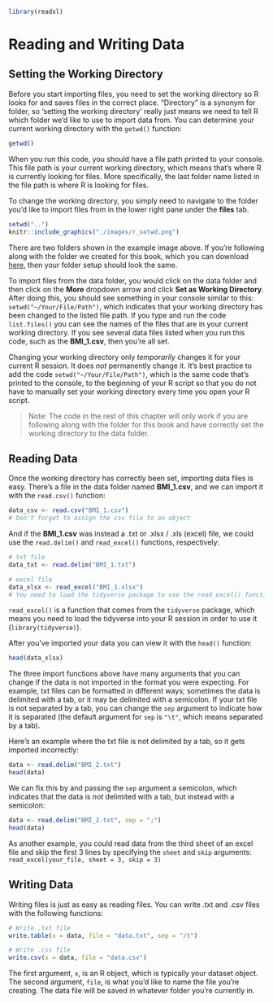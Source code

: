 ```r
library(readxl)
```

# Reading and Writing Data{#CH4}

## Setting the Working Directory {-}
Before you start importing files, you need to set the working directory so R looks for and saves files in the correct place. "Directory" is a synonym for folder, so 'setting the working directory' really just means we need to tell R which folder we'd like to use to import data from. You can determine your current working directory with the `getwd()` function:

```r
getwd()
```

When you run this code, you should have a file path printed to your console. This file path is your current working directory, which means that's where R is currently looking for files. More specifically, the last folder name listed in the file path is where R is looking for files. 

To change the working directory, you simply need to navigate to the folder you'd like to import files from in the lower right pane under the **files** tab. 

```r
setwd("..")
knitr::include_graphics("./images/r_setwd.png")
```

There are two folders shown in the example image above. If you're following along with the folder we created for this book, which you can download [here](https://github.com/JasonDude16/Statistical-Analysis-Folder), then your folder setup should look the same. 

To import files from the data folder, you would click on the data folder and then click on the **More** dropdown arrow and click **Set as Working Directory**. After doing this, you should see something in your console similar to this: `setwd("~/Your/File/Path")`, which indicates that your working directory has been changed to the listed file path. If you type and run the code `list.files()` you can see the names of the files that are in your current working directory. If you see several data files listed when you run this code, such as the **BMI_1.csv**, then you're all set. 

Changing your working directory only *temporarily* changes it for your current R session. It does *not* permanently change it. It's best practice to add the code `setwd("~/Your/File/Path")`, which is the same code that's printed to the console, to the beginning of your R script so that you do not have to manually set your working directory every time you open your R script. 

> Note: The code in the rest of this chapter will only work if you are following along with the folder for this book and have correctly set the working directory to the data folder. 

## Reading Data {-}
Once the working directory has correctly been set, importing data files is easy. There's a file in the data folder named **BMI_1.csv**, and we can import it with the `read.csv()` function:

```r
data_csv <- read.csv("BMI_1.csv")
# Don't forget to assign the csv file to an object
```

And if the **BMI_1.csv** was instead a .txt or .xlsx / .xls (excel) file, we could use the `read.delim()` and `read_excel()` functions, respectively:

```r
# txt file
data_txt <- read.delim("BMI_1.txt")

# excel file
data_xlsx <- read_excel("BMI_1.xlsx")
# You need to load the tidyverse package to use the read_excel() function
```

`read_excel()` is a function that comes from the `tidyverse` package, which means you need to load the tidyverse into your R session in order to use it (`library(tidyverse)`).

After you've imported your data you can view it with the `head()` function:

```r
head(data_xlsx)
```

The three import functions above have many arguments that you can change if the data is not imported in the format you were expecting. For example, txt files can be formatted in different ways; sometimes the data is delimited with a tab, or it may be delimited with a semicolon. If your txt file is not separated by a tab, you can change the `sep` argument to indicate how it is separated (the default argument for `sep` is `"\t"`, which means separated by a tab).

Here's an example where the txt file is not delimited by a tab, so it gets imported incorrectly:

```r
data <- read.delim("BMI_2.txt")
head(data)
```

We can fix this by and passing the `sep` argument a semicolon, which indicates that the data is *not* delimited with a tab, but instead with a semicolon: 

```r
data <- read.delim("BMI_2.txt", sep = ";")
head(data)
```
 
As another example, you could read data from the third sheet of an excel file and skip the first 3 lines by specifying the `sheet` and `skip` arguments: `read_excel(your_file, sheet = 3, skip = 3)`

## Writing Data {-}
Writing files is just as easy as reading files. You can write .txt and .csv files with the following functions: 

```r
# Write .txt file
write.table(x = data, file = "data.txt", sep = "/t")

# Write .csv file
write.csv(x = data, file = "data.csv")
```

The first argument, `x`, is an R object, which is typically your dataset object. The second argument, `file`, is what you'd like to name the file you're creating. The data file will be saved in whatever folder you're currently in.